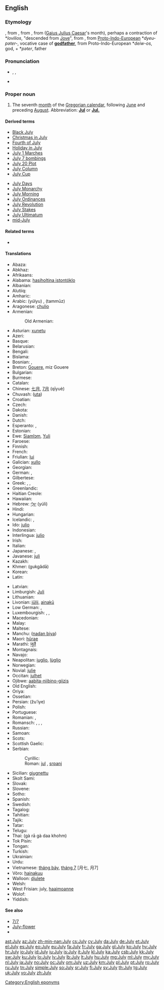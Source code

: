 {{also|july}}
==English==

===Etymology===
{{etyl|enm}} {{term|lang=enm|iulius}}, from {{etyl|xno}} {{term|lang=xno|julie}}, from {{etyl|fro}} {{term|lang=fro|jule}}, from {{etyl|la}} {{term|iulius|iūlius|lang=la}} ([[Gaius Julius Caesar]]'s month), perhaps a contraction of *''Iovilios'', "descended from [[Jove]]", from {{etyl|la}} {{term|lang=la|Iuppiter}}, from [[Proto-Indo-European]] *''dyeu-pəter-'', vocative case of '''[[godfather]]''', from Proto-Indo-European *''deiw-os'', god, + *''pəter'', father

===Pronunciation===
* {{enPR|jo͝o-līʹ}}, {{IPA|/dʒʊˈlaɪ/}}, {{SAMPA|/dZU"laI/}}
* {{audio|en-us-July.ogg|Audio (US)}}
*: {{rhymes|aɪ}}

===Proper noun===
{{en-proper noun|Julys}}

# The seventh [[month]] of the [[Gregorian calendar]], following [[June]] and preceding [[August]]. Abbreviation: '''[[Jul]]''' or '''[[Jul.]]'''

====Derived terms====
{{der-top}}
* [[Black July]]
* [[Christmas in July]]
* [[Fourth of July]]
* [[Holiday in July]]
* [[w:July 1 marches|July 1 Marches]]
* [[w:July 7 bombings|July 7 bombings]]
* [[July 20 Plot]]
* [[w:July Column|July Column]]
* [[July Cup]]
{{der-mid}}
* [[July Days]]
* [[July Monarchy]]
* [[July Morning]]
* [[July Ordinances]]
* [[July Revolution]]
* [[July Stakes]]
* [[July Ultimatum]]
* [[mid-July]]
{{der-bottom}}

====Related terms====
* {{l|en|Julius}}

====Translations====
{{trans-top|seventh month of the Gregorian calendar}}
* Abaza: {{tø|abq|пхынчыльа}}
* Abkhaz: {{Cyrl|[[ҧхынгәы]]}} {{IPAchar|(ṗĥəngwə)}}
* Afrikaans: {{t+|af|Julie|xs=Afrikaans}}
* Alabama: [[hasiholtina istontóklo]]
* Albanian: {{t|sq|korrik|xs=Albanian}}
* Alutiiq: {{tø|ems|Amartut Iraluat}}
* Amharic: {{t|am|ጁላይ|tr=julay|sc=Ethi|xs=Amharic}}
* Arabic: {{Arab|[[يوليو|يُولْيُو]]}} (yúlyu) {{m}}, {{Arab|[[تموز|تَمّوزٌ]]}} (tammūz) {{m}}
* Aragonese: [[chulio]] {{m}}
* Armenian: {{t+|hy|հուլիս|tr=hulis}}
*: Old Armenian: {{tø|xcl|յուլիս|tr=yulis|sc=Armn|xs=Old Armenian}}
* Asturian: [[xunetu]] {{m}}
* Azeri: {{t+|az|iyul|xs=Azeri}}
* Basque: {{t+|eu|uztail|xs=Basque}}
* Belarusian: {{t-|be|ліпень|tr=lípen’|xs=Belarusian}}
* Bengali: {{t-|bn|জুলাই|sc=Beng|xs=Bengali}}
* Bislama: {{t|bi|julae}}
* Bosnian: {{t-|bs|juli|m}}, {{t-|bs|jul|m}}
* Breton: [[Gouere]], miz Gouere
* Bulgarian: {{t|bg|юли|m|tr=júli}}
* Burmese: {{t|my|ဇူလိုင်|sc=Mymr|tr=zulaing}}
* Catalan: {{t+|ca|juliol|m}}
* Chinese: [[七月]], [[7月]] (qīyuè)
* Chuvash: {{tø|cv|утă|sc=Cyrl|xs=Chuvash}} ([[uta]])
* Croatian: {{t+|hr|srpanj|m}}
* Czech: {{t+|cs|červenec|m}}
* Dakota: {{tø|dak|Mdokecokawi}}
* Danish: {{t+|da|juli}}
* Dutch: {{t+|nl|juli}}
* Esperanto: {{t+|eo|julio|xs=Esperanto}},  {{t-|eo|Julio|xs=Esperanto}}
* Estonian: {{t+|et|juuli}}
* Ewe: [[Siamlɔm]], [[Yuli]]
* Faroese: {{t-|fo|juli|xs=Faroese}}
* Finnish: {{t+|fi|heinäkuu}}
* French: {{t+|fr|juillet|m}}
* Friulian: [[lui#Fruilian|lui]]
* Galician: [[xullo]] {{m}}
* Georgian: {{t-|ka|ივლისი|tr=ivlisi|sc=Geor|xs=Georgian}}
* German: {{t+|de|Juli|m}}, {{t+|de|Heuert|m}}
* Gilbertese: {{tø|gil|Turai|sc=Cyrl}}
* Greek: {{t+|el|Ιούλιος|m|tr=Ioúlios}}, {{t+|el|Ιούλης|m|tr=Ioúlis}}, {{t|el|Αλωνάρης|m|tr=Alonáris}} {{qualifier|month of the threshing}}
* Greenlandic: {{t+|kl|Juuli|xs=Greenlandic}}
* Haitian Creole: {{tø|ht|jiyè}}
* Hawaiian: {{tø|haw|Iulai}}
* Hebrew: [[יולי|יוּלִי]] (yúli)
* Hindi: {{t-|hi|जूलाई|tr=jūlāī|xs=Hindi}}
* Hungarian: {{t+|hu|július}}
* Icelandic: {{t+|is|júlí|m}}, {{t-|is|júlímánuður|m}}
* Ido: [[julio]]
* Indonesian: {{t-|id|juli|xs=Indonesian}}
* Interlingua: [[julio]]
* Irish: {{t+|ga|Iúil|m|xs=Irish}}
* Italian: {{t+|it|luglio|m}}
* Japanese: {{t+|ja|七月|tr=shichí-gatsú}}, {{t+|ja|文月|tr=ふみづき, fumizuki, ふづき, fuzuki}}
* Javanese: [[juli#Javanese|juli]]
* Kazakh: {{t|kk|шілде|tr=şilde|sc=Cyrl}}
* Khmer: {{Khmr|[[កក្កដា]]}} (gukgădā)
* Korean: {{t+|ko|칠월|tr=hilweol|sc=Kore}}
* Latin: {{t+|la|iulius|alt=iūlius}}
{{trans-mid}}
* Latvian: {{t+|lv|jūlijs|m|xs=Latvian}}
* Limburgish: [[Juli]]
* Lithuanian: {{t+|lt|liepa|f|xs=Lithuanian}}
* Livonian: [[jūlij]], [[ainakū]]
* Low German: {{t|nds|Juli|m}}, {{t|nds|Julimaand|m}}
* Luxembourgish: , {{t|lb|Juli|m}}, {{t|lb|Heemount|m}}
* Macedonian: {{t+|mk|јули|m|tr=júli}}
* Malay: {{t|ms|julai|xs=Malay}}
* Maltese: {{t-|mt|Lulju|xs=Maltese}}
* Manchu: ([[nadan biya]])
* Maori: [[hūrae]]
* Marathi: [[जुलै]]
* Montagnais: {{tø|moe|shetan-pishimᵘ}}
* Navajo: {{tø|nv|Yaʼiishjáástsoh}}
* Neapolitan: [[iuglio]], [[lùglio]]
* Norwegian: {{t+|no|juli}}
* Novial: [[julie]]
* Occitan: [[julhet]] {{m}}
* Ojibwe: [[aabita-niibino-giizis]]
* Old English: {{t-|ang|se æfterra liþa|m|alt=se æfterra līþa|xs=Old English}}
* Oriya: {{t|or|ଜୁଲାଇ|sc=Orya}}
* Ossetian: {{tø|os|июль|tr=ijul'|sc=Cyrl|xs=Ossetian}}
* Persian: {{fa-Arab|[[ژوئیه]]}} (žu’iye)
* Polish: {{t+|pl|lipiec|m}}
* Portuguese: {{t+|pt|julho|m}}
* Romanian: {{t+|ro|iulie}}, {{qualifier|pop}} {{t+|ro|cuptor}}
* Romansch: {{t|rm|fanadour|m}}, {{t|rm|fanadur|m}}, {{t|rm|fenadur|m}}, {{t|rm|lügl|m}}
* Russian: {{t+|ru|июль|m|tr=ijúl’}}
* Samoan: {{t|sm|iulai}}
* Scots: {{tø|sco|Julie|xs=Scots}}
* Scottish Gaelic: {{t-|gd|Iuchar|m|xs=Scottish Gaelic}}
* Serbian:
*: Cyrillic: {{t+|sr|јул|m|sc=Cyrl}}
*: Roman:  [[jul#Serbian|jul]] {{m}}, [[srpanj]]
* Sicilian: [[giugnettu]]
* Skolt Sami: {{tø|sms|suei´nnmään}}
* Slovak: {{t+|sk|júl}}
* Slovene: {{t|sl|júlij|m}}
* Sotho: {{t|st|Phupu|xs=Sotho}}
* Spanish: {{t+|es|julio|m}}
* Swedish: {{t+|sv|juli}}
* Tagalog: {{t+|tl|Hulyo|xs=Tagalog}}
* Tahitian: {{tø|ty|tiurai}}
* Tajik: {{t-|tg|июл|tr=ijul|sc=Cyrl|xs=Tajik}}
* Tatar: {{t-|tt|yül|xs=Tatar}}
* Telugu: {{t|te|జూలై|tr=july}}
* Thai: {{Thai|[[กรกฎาคม]]}} (gà rā gà daa khohm)
* Tok Pisin: {{t|tpi|julai}}
* Tongan: {{t|to|siulai}}
* Turkish: {{t+|tr|temmuz}}
* Ukrainian: {{t+|uk|липень|m|tr=lýpen’|xs=Ukrainian}}
* Urdu: {{ur-Arab|[[جولائ]]}}
* Vietnamese: [[tháng bảy]], [[tháng 7]] [月七, 月7]
* Võro: [[hainakuu]]
* Walloon: [[djulete]]
* Welsh: {{t+|cy|Gorffennaf|m|xs=Welsh}}
* West Frisian: july, [[haaimoanne]]
* Wolof: {{t|wo|Sulet}}
* Yiddish: {{t+|yi|יולי|m|tr=yuli|sc=Hebr|xs=Yiddish}}
{{trans-bottom}}

====See also====
* [[7/7]]
* [[July-flower]]
* {{list|en|Gregorian calendar months}}

[[Category:English eponyms]]

[[ast:July]]
[[az:July]]
[[zh-min-nan:July]]
[[cs:July]]
[[cy:July]]
[[da:July]]
[[de:July]]
[[et:July]]
[[el:July]]
[[es:July]]
[[eo:July]]
[[eu:July]]
[[fa:July]]
[[fr:July]]
[[ga:July]]
[[gl:July]]
[[ko:July]]
[[hy:July]]
[[hr:July]]
[[io:July]]
[[id:July]]
[[iu:July]]
[[is:July]]
[[it:July]]
[[kl:July]]
[[ka:July]]
[[csb:July]]
[[kk:July]]
[[sw:July]]
[[ku:July]]
[[lo:July]]
[[lv:July]]
[[lb:July]]
[[lt:July]]
[[hu:July]]
[[mg:July]]
[[ml:July]]
[[my:July]]
[[nl:July]]
[[ja:July]]
[[no:July]]
[[oc:July]]
[[om:July]]
[[uz:July]]
[[km:July]]
[[pl:July]]
[[pt:July]]
[[ro:July]]
[[ru:July]]
[[tn:July]]
[[simple:July]]
[[so:July]]
[[sr:July]]
[[fi:July]]
[[sv:July]]
[[th:July]]
[[tg:July]]
[[uk:July]]
[[vo:July]]
[[zh:July]]
